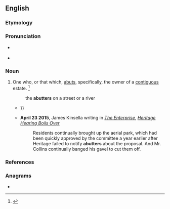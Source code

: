 ==English==

===Etymology===
{{suffix|abut|er|id2=agent noun|lang=en}}

===Pronunciation===
* {{a|US}} {{IPA|/əˈbʌ.tɚ/|lang=en}}
* {{rhymes|ʌtə(ɹ)|lang=en}}

===Noun===
{{en-noun}}

# One who, or that which, [[abut]]s, specifically, the owner of a [[contiguous]] estate. {{defdate|First attested in the late 17<sup>th</sup> century.}}<ref name=SOED>{{R:SOED5|page=11}}</ref>
#: the '''abutters''' on a street or a river
#* {{quote-book|year=1886|author=American Society of Mechanical Engineers|title=ASME transactions|volume=7|passage=But said corporation shall not acquire title to any land, nor enter upon any street, until all damages to the owners of land and '''abutters''' on any part of a street occupied, or to be occupied, by its structure have been paid or secured{{...}}}}
#* '''April 23 2015''', James Kinsella writing in ''[[w:The Enterprise (Brockton)|The Enterprise]]'', ''[http://www.capenews.net/sandwich/news/heritage-hearing-boils-over/article_a32dc1e8-ea2c-11e4-ab72-534842566bef.html Heritage Hearing Boils Over]''
#*: Residents continually brought up the aerial park, which had been quickly approved by the committee a year earlier after Heritage failed to notify '''abutters''' about the proposal. And Mr. Collins continually banged his gavel to cut them off.

===References===
<references/>

===Anagrams===
* {{l|en|batture}}